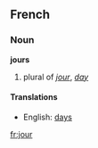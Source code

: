 ==French==
===Noun===
'''jours'''

# plural of ''[[jour]]'', ''[[day]]''

====Translations====
*English: [[days]]

[[fr:jour]]